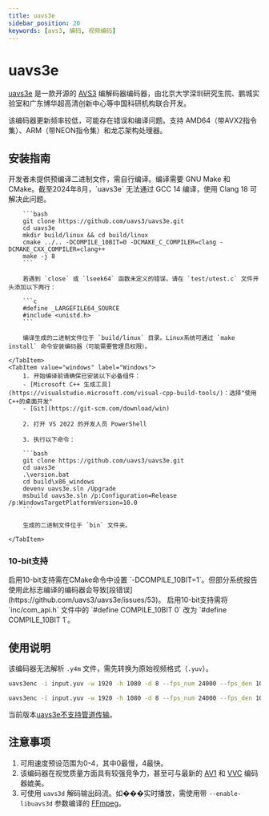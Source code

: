 ```yaml
---
title: uavs3e
sidebar_position: 20
keywords: [avs3, 编码, 视频编码]
---
```


# uavs3e

[uavs3e](https://github.com/uavs3/uavs3e/) 是一款开源的 [AVS3](/docs/video/AVS3) 编解码器编码器，由北京大学深圳研究生院、鹏城实验室和广东博华超高清创新中心等中国科研机构联合开发。

该编码器更新频率较低，可能存在错误和编译问题。支持 AMD64（带AVX2指令集）、ARM（带NEON指令集）和龙芯架构处理器。

## 安装指南

<Tabs>
    <TabItem value="unixlike" label="Linux & macOS">
        开发者未提供预编译二进制文件，需自行编译。编译需要 GNU Make 和 CMake。截至2024年8月，`uavs3e` 无法通过 GCC 14 编译，使用 Clang 18 可解决此问题。

        ```bash
        git clone https://github.com/uavs3/uavs3e.git
        cd uavs3e
        mkdir build/linux && cd build/linux
        cmake ../.. -DCOMPILE_10BIT=0 -DCMAKE_C_COMPILER=clang -DCMAKE_CXX_COMPILER=clang++
        make -j 8
        ```

        若遇到 `close` 或 `lseek64` 函数未定义的错误，请在 `test/utest.c` 文件开头添加以下两行：

        ```c
        #define _LARGEFILE64_SOURCE
        #include <unistd.h>
        ```

        编译生成的二进制文件位于 `build/linux` 目录。Linux系统可通过 `make install` 命令安装编码器（可能需要管理员权限）。

    </TabItem>
    <TabItem value="windows" label="Windows">
        1. 开始编译前请确保已安装以下必备组件：
        - [Microsoft C++ 生成工具](https://visualstudio.microsoft.com/visual-cpp-build-tools/)：选择"使用C++的桌面开发"
        - [Git](https://git-scm.com/download/win)

        2. 打开 VS 2022 的开发人员 PowerShell

        3. 执行以下命令：

        ```bash
        git clone https://github.com/uavs3/uavs3e.git
        cd uavs3e
        .\version.bat
        cd build\x86_windows
        devenv uavs3e.sln /Upgrade
        msbuild uavs3e.sln /p:Configuration=Release /p:WindowsTargetPlatformVersion=10.0
        ```

        生成的二进制文件位于 `bin` 文件夹。

    </TabItem>
</Tabs>

### 10-bit支持

<Tabs>
    <TabItem value="unixlike" label="Linux & macOS">
        启用10-bit支持需在CMake命令中设置 `-DCOMPILE_10BIT=1`。但部分系统报告使用此标志编译的编码器会导致[段错误](https://github.com/uavs3/uavs3e/issues/53)。
    </TabItem>
    <TabItem value="windows" label="Windows">
        启用10-bit支持需将 `inc/com_api.h` 文件中的 `#define COMPILE_10BIT 0` 改为 `#define COMPILE_10BIT 1`。
    </TabItem>
</Tabs>

## 使用说明

该编码器无法解析 `.y4m` 文件，需先转换为原始视频格式（`.yuv`）。

```bash title="8-bit全高清23.976帧率输入，QP值20，输出原始avs3码流"
uavs3enc -i input.yuv -w 1920 -h 1080 -d 8 --fps_num 24000 --fps_den 1001 -q 20 -o output.avs3
```

```bash title="速度预设2，CRF值20，帧内周期120，多线程编码"
uavs3enc -i input.yuv -w 1920 -h 1080 -d 8 --fps_num 24000 --fps_den 1001 -p 120 --wpp_threads 8 --frm_threads 8 --speed_level 2 --rc_type 1 -q 20 -o output.avs3
```

当前版本[uavs3e不支持管道传输](https://github.com/uavs3/uavs3e/issues/2)。

## 注意事项

1. 可用速度预设范围为0-4，其中0最慢，4最快。
2. 该编码器在视觉质量方面具有较强竞争力，甚至可与最新的 [AV1](../video/AV1.mdx) 和 [VVC](../video/VVC.mdx) 编码器媲美。
3. 可使用 `uavs3d` 解码输出码流。如���实时播放，需使用带 `--enable-libuavs3d` 参数编译的 [FFmpeg](/docs/utilities/ffmpeg)。